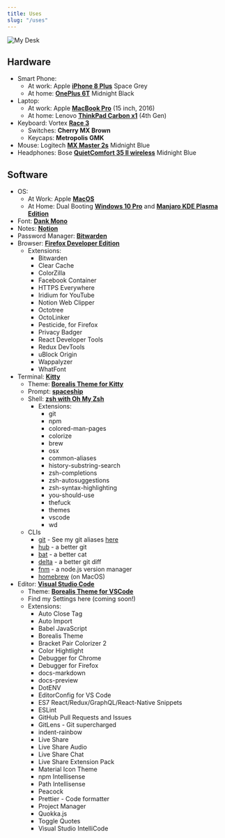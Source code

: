 ```yaml
---
title: Uses
slug: "/uses"
---
```


![My Desk](./myDesk.jpg)

## Hardware

- Smart Phone:
  - At work: Apple [**iPhone 8 Plus**](https://www.apple.com/) Space Grey
  - At home: [**OnePlus 6T**](https://www.oneplus.com/) Midnight Black
- Laptop:
  - At work: Apple [**MacBook Pro**](https://www.apple.com/) (15 inch, 2016)
  - At home: Lenovo [**ThinkPad Carbon x1**](https://www.lenovo.com/) (4th Gen)
- Keyboard: Vortex [**Race 3**](http://www.vortexgear.tw/vortex2_2.asp?kind=47&kind2=225&kind3=&kind4=1044)
  - Switches: **Cherry MX Brown**
  - Keycaps: **Metropolis GMK**
- Mouse: Logitech [**MX Master 2s**](https://www.logitech.com/) Midnight Blue
- Headphones: Bose [**QuietComfort 35 II wireless**](https://www.bose.com) Midnight Blue

## Software

- OS:
  - At Work: Apple [**MacOS**](https://www.apple.com/de/macos/)
  - At Home: Dual Booting [**Windows 10 Pro**](https://www.microsoft.com/de-de/windows/get-windows-10) and [**Manjaro KDE Plasma Edition**](https://manjaro.org/download/#kde-plasma)
- Font: [**Dank Mono**](https://dank.sh)
- Notes: [**Notion**](https://www.notion.so/)
- Password Manager: [**Bitwarden**](https://bitwarden.com/)
- Browser: [**Firefox Developer Edition**](https://www.mozilla.org/de/firefox/developer/)
  - Extensions:
    - Bitwarden
    - Clear Cache
    - ColorZilla
    - Facebook Container
    - HTTPS Everywhere
    - Iridium for YouTube
    - Notion Web Clipper
    - Octotree
    - OctoLinker
    - Pesticide, for Firefox
    - Privacy Badger
    - React Developer Tools
    - Redux DevTools
    - uBlock Origin
    - Wappalyzer
    - WhatFont
- Terminal: [**Kitty**](https://sw.kovidgoyal.net/kitty/)
  - Theme: [**Borealis Theme for Kitty**](https://github.com/eckertalex/borealis-kitty)
  - Prompt: [**spaceship**](https://github.com/denysdovhan/spaceship-prompt)
  - Shell: [**zsh with Oh My Zsh**](https://ohmyz.sh/)
    - Extensions:
      - git
      - npm
      - colored-man-pages
      - colorize
      - brew
      - osx
      - common-aliases
      - history-substring-search
      - zsh-completions
      - zsh-autosuggestions
      - zsh-syntax-highlighting
      - you-should-use
      - thefuck
      - themes
      - vscode
      - wd
  - CLIs
    - [git](https://git-scm.com/) - See my git aliases [here](./gitaliases)
    - [hub](https://github.com/github/hub) - a better git
    - [bat](https://github.com/sharkdp/bat) - a better cat
    - [delta](https://github.com/dandavison/delta) - a better git diff
    - [fnm](https://github.com/Schniz/fnm) - a node.js version manager 
    - [homebrew](https://brew.sh/) (on MacOS)
- Editor: [**Visual Studio Code**](https://code.visualstudio.com/insiders/)
  - Theme: [**Borealis Theme for VSCode**](https://github.com/eckertalex/borealis-vscode)
  - Find my Settings here (coming soon!)
  - Extensions:
    - Auto Close Tag
    - Auto Import
    - Babel JavaScript
    - Borealis Theme
    - Bracket Pair Colorizer 2
    - Color Hightlight
    - Debugger for Chrome
    - Debugger for Firefox
    - docs-markdown
    - docs-preview
    - DotENV
    - EditorConfig for VS Code
    - ES7 React/Redux/GraphQL/React-Native Snippets
    - ESLint
    - GitHub Pull Requests and Issues
    - GitLens - Git supercharged
    - indent-rainbow
    - Live Share
    - Live Share Audio
    - Live Share Chat
    - Live Share Extension Pack
    - Material Icon Theme
    - npm Intellisense
    - Path Intellisense
    - Peacock
    - Prettier - Code formatter
    - Project Manager
    - Quokka.js
    - Toggle Quotes
    - Visual Studio IntelliCode
